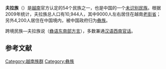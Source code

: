 {{infobox ethnic group|
|group= 夫拉族
|image=
|caption=
|poptime={{VIE}} 10,944 (2009)<ref>{{cite web|title=The 2009 Vietnam Population and Housing Census: Completed Results|url=http://www.gso.gov.vn/Modules/Doc_Download.aspx?DocID=12724|publisher=General Statistics Office of Vietnam: Central Population and Housing Census Steering Committee|date=June 2010|accessdate=26 November 2013|page=135|archive-date=2013-10-18|archive-url=https://web.archive.org/web/20131018040824/http://www.gso.gov.vn/Modules/Doc_Download.aspx?DocID=12724|dead-url=no}}</ref>
|popplace=越南[[老街省|老街省]]
|langs=[[彝语东南部方言|夫拉语]]、[[西南官话|汉语西南官话]]、[[越南语|越南语]]
|rels=万物有灵
|related=[[彝族|彝族]]
}}
'''夫拉族'''（{{vie|v=Người Phù Lá}}）是[[越南|越南]]官方认定的54个民族之一，也是中国的一个[[中国未识别民族|未识别民族]]。根据2009年统计，夫拉族总人口有10,944人，其中9000人左右居住在越南[[老街省|老街省]]；另外4,200人居住在中国境内，被中国政府归为[[彝族|彝族]]。

跨境民族—夫拉族说{{link-en|夫拉语|Zokhuo language}}（[[彝语东南部方言|彝语东南部方言]]），多数兼通[[西南官话|汉语西南官话]]。

==参考文献==
{{reflist}}

{{reflist}}
{{越南民族}}
[[Category:越南族群|Category:越南族群]]
[[Category:彝族|Category:彝族]]